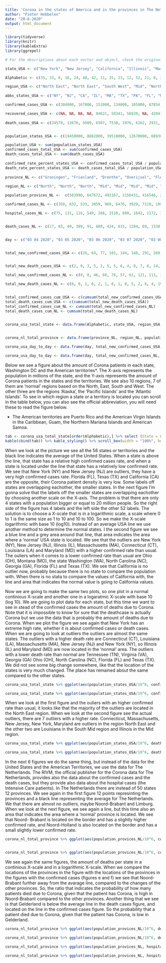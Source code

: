 ```yaml
---
title: 'Corona in the states of America and in the provinces in The Netherlands'
author: "Pieter Hobbelen"
date: "20-6-2020"
output: html_document
---
```

```r
library(tidyverse)
library(knitr)
library(kableExtra)
library(ggrepel)
```

```r
# For the descriptions about each vector and object, check the original file.

state_USA <- c("New York", "New Jersey", "California", "Illinois", "Massachusetts", "Texas", "Pennsylvania", "Florida", "Michigan", "Maryland", "Georgia", "Virginia", "Louisiana", "Connecticut", "North Carolina", "Ohio", "Indiana", "Arizona", "Tennessee", "Minnesota", "Colorado", "Alabama", "Washington", "Iowa", "Wisconsin", "South Carolina", "Missisipi", "Nebraska", "Rhode Island", "Missouri", "Utah", "Kentucky", "Arkansas", "Kansas", "Nevada", "Delaware", "New Mexico", "District of Columbia", "Oklahoma", "South Dakota", "Puerto Rico", "Oregon", "New Hampshire", "Idaho", "North Dakota", "Maine", "West Virginia", "Vermont", "Wyoming", "Hawaï", "Alaska", "Montana", "Guam", "US Virgin Islands", "Northern Mariana Islands", "American Samoa")

Alphabetic <- c(35, 33, 6, 16, 24, 48, 42, 11, 25, 23, 12, 52, 21, 8, 36, 39, 17, 4, 47, 26, 7, 1, 53, 18, 55, 45, 27, 30, 44, 28, 50, 20, 5, 19, 31, 9, 34, 10, 40, 46, 43, 41, 32, 15, 37, 22, 54, 51, 56, 14, 2, 29, 13, 49, 38, 3)

region_USA <- c("North East", "North East", "South West", "Mid", "North East", "South Mid", "North East", "South East", "North Mid", "North East", "South East", "North East", "South Mid", "North East", "South East", "North East", "North East", "South West", "South East", "North Mid", "South Mid", "South East", "North West", "Mid", "North Mid", "South East", "South East", "Mid", "North East", "Mid", "South West", "North East", "South Mid", "Mid", "South West", "North East", "South Mid", "North East", "South Mid", "North Mid", "Region Atlantic Island", "North West", "North East", "North West", "North Mid", "North East", "North East", "North East", "North Mid", "Region Pacific Island", "Region Alaska", "North West", "Region Atlantic Island", "Region Pacific Island", "Region Atlantic Island", "Region Pacific Island")
  
abbs_states_USA <- c("NY", "NJ", "CA", "IL", "MA", "TX", "PA", "FL", "MI", "MD", "GA", "VA", "LA", "CT", "NC", "OH", "IN", "AZ", "TN", "MN", "CO", "AL", "WA", "IA", "WI", "SC", "MS", "NE", "RI", "MO", "UT", "KY", "AR", "KS", "NV", "DE", "NM", "DC", "OK", "SD", "P. Rico", "OR", "NH", "ID", "ND", "ME", "WV", "VT", "WY", "HI", "AK", "MT", "Guam", "Virgin", "N. Marianas", "Samoa")

confirmed_cases_USA <- c(384000, 167000, 151000, 134000, 105000, 87854, 77999, 75568, 65672, 60613, 57681, 53211, 46619, 44461, 44119, 40424, 39146, 35691, 30432, 29795, 28822, 25615, 25171, 23350, 22932, 18795, 18483, 16315, 15947, 15585, 13577, 11945, 11547, 11419, 10678, 10173, 9845, 9654, 7848, 5742, 5536, 5377, 5209, 3353, 3016, 2721, 2233, 1119, 1027, 728, 625, 573, 185, 72, 30, 0)

recovered_cases_USA <- c(NA, NA, NA, NA, 84621, 58341, 56939, NA, 42041, NA, NA, NA, 33904, NA, 23653, NA, NA, NA, 19896, NA, NA, 13508, NA, 14265, 16837, 8682, 13356, 9229, NA, NA, 7935, 3379, 7351, NA, NA, 6062, 4160, 1143, 6391, 4755, NA, 2396, 3665, 2684, 2573, 2105, 1553, 907, 815, 629, 403, 489, 169, 64, 13, NA)
  
death_cases_USA <- c(24579, 12676, 5089, 6507, 7538, 1976, 6162, 2931, 5990, 2900, 2451, 1534, 3014, 4146, 1109, 2508, 2396, 1188, 475, 1305, 1595, 773, 1204, 644, 694, 600, 868, 212, 833, 872, 139, 493, 171, 245, 462, 414, 440, 506, 359, 74, 146, 173, 308, 87, 74, 100, 86, 55, 18, 17, 12, 18, 5, 6, 2, 0)


population_states_USA <- c(19450000, 8882000, 39510000, 12670000, 6893000, 29000000, 12800000, 21480000, 9987000, 6046000, 10620000, 8536000, 4649000, 3565000, 10490000, 11690000, 6732000, 7279000, 6829000, 5640000, 5759000, 4903000, 7615000, 3155000, 5822000, 5149000, 2976000, 1934000, 1059000, 6137000, 3206000, 4468000, 3018000, 2913000, 3080000, 973764, 2097000, 705749, 3957000, 884659, 3194000, 4218000, 1360000, 1787000, 762062, 1344000, 1792000, 623989, 578759, 1416000, 731545, 1069000, 165768, 106977, 56882, 55465)

population_USA <- sum(population_states_USA)
confirmed_cases_total_USA <- sum(confirmed_cases_USA)
death_cases_total_USA <- sum(death_cases_USA)
  
confirmed_rate_percent_states_USA <- confirmed_cases_total_USA / population_USA * 100
death_rate_percent_states_USA <- death_cases_total_USA / population_USA * 100
  
province_NL <- c("Groningen", "Friesland", "Drenthe", "Overijsel", "Flevoland", "Gelderland", "Utrecht", "Noord-Holland", "Zuid-Holland", "Zeeland", "Noord-Brabant", "Limburg")
  
region_NL <- c("North", "North", "North", "Mid", "Mid", "Mid", "Mid", "North", "Mid", "South", "South", "South")

population_provices_NL <-  c(583990, 647672, 492167, 1156431, 416546, 2071972, 1342158, 2853359, 3673893, 383032, 2544806, 1116137)

confirmed_cases_NL <- c(358, 632, 533, 3059, 969, 6476, 3929, 7119, 10907, 728, 9637, 4857)

hospital_cases_NL <- c(75, 131, 116, 549, 268, 1510, 880, 1642, 2172, 152, 2774, 1567)


death_cases_NL <- c(17, 65, 40, 309, 91, 680, 424, 815, 1284, 69, 1530, 750)


day <- c("03 04 2020", "03 05 2020", "03 06 2020", "03 07 2020", "03 08 2020", "03 09 2020", "03 10 2020", "03 11 2020", "03 12 2020", "03 13 2020", "03 14 2020", "03 15 2020", "03 16 2020", "03 17 2020", "03 18 2020", "03 19 2020", "03 20 2020", "03 21 2020", "03 22 2020", "03 23 2020", "03 24 2020", "03 25 2020", "03 26 2020", "03 27 2020", "03 28 2020", "03 29 2020", "03 30 2020", "03 31 2020", "04 01 2020", "04 02 2020", "04 03 2020", "04 04 2020", "04 05 2020", "04 06 2020", "04 07 2020", "04 08 2020", "04 09 2020", "04 10 2020", "04 11 2020", "04 12 2020", "04 13 2020", "04 14 2020", "04 15 2020", "04 16 2020", "04 17 2020", "04 18 2020", "04 19 2020", "04 20 2020", "04 21 2020", "04 22 2020", "04 23 2020", "04 24 2020", "04 25 2020", "04 26 2020", "04 27 2020", "04 28 2020", "04 29 2020", "04 30 2020", "05 01 2020", "05 02 2020", "05 03 2020", "05 04 2020", "05 05 2020", "05 06 2020", "05 07 2020", "05 08 2020", "05 09 2020", "05 10 2020", "05 11 2020", "05 12 2020", "05 13 2020", "05 14 2020", "05 15 2020", "05 16 2020", "05 17 2020", "05 18 2020", "05 19 2020", "05 20 2020", "05 21 2020", "05 22 2020", "05 23 2020", "05 24 2020", "05 25 2020", "05 26 2020", "05 27 2020", "05 28 2020", "05 29 2020", "05 30 2020", "05 31 2020", "06 01 2020", "06 02 2020", "06 03 2020", "06 04 2020", "06 05 2020", "06 06 2020", "06 07 2020", "06 08 2020", "06 09 2020", "06 10 2020", "06 11 2020", "06 12 2020", "06 13 2020", "06 14 2020", "06 15 2020", "06 16 2020", "06 17 2020", "06 18 2020")


total_new_confirmed_cases_USA <- c(26, 64, 77, 101, 144, 148, 291, 269, 393, 565, 662, 676, 872, 1291, 2410, 3948, 5417, 6271, 8631, 10410, 9939, 12226, 17050, 19046, 20093, 19118, 20463, 25305, 26756, 28879, 32525, 33725, 25717, 29359, 30512, 32282, 34243, 33578, 31869, 28057, 24685, 25987, 29465, 32076, 30915, 28084, 26013, 25132, 25178, 29246, 31277, 35930, 34782, 26858, 22042, 24359, 25869, 29637, 32964, 30531, 25382, 21278, 22226, 24805, 27514, 27095, 27421, 20697, 17779, 21486, 20549, 26762, 25382, 24527, 19731, 21109, 19662, 22368, 25028, 22206, 22717, 20253, 18554, 16682, 18636, 23016, 23575, 21385, 21696, 16040, 20039, 22162, 21004, 23292, 20865, 18535, 16301, 17180, 20244, 17849, 24421, 25891, 21191, 18307, 23047, 23624, 27082)


total_new_death_cases_USA <- c(2, 0, 3, 5, 2, 5, 5, 6, 4, 8, 7, 6, 14, 21, 26, 52, 55, 68, 110, 111, 162, 225, 253, 433, 447, 392, 554, 821, 940, 1075, 1185, 1353, 1175, 1212, 1928, 1936, 1856, 2078, 1899, 1493, 1462, 2378, 2438, 2141, 2080, 1743, 1634, 1643, 2624, 2119, 1840, 2053, 1825, 1161, 1237, 2204, 2536, 2083, 1794, 1668, 1117, 877, 2435, 2701, 1971, 1695, 1555, 945, 840, 1591, 1715, 1858, 1524, 1231, 785, 792, 1425, 1528, 1286, 1262, 1089, 646, 504, 634, 1379, 1216, 1175, 979, 605, 478, 1039, 1004, 909, 849, 725, 448, 491, 926, 847, 826, 759, 654, 345, 384, 739, 742, 694)

total_new_confirmed_cases_NL <- c(0, 0, 46, 60, 76, 57, 61, 121, 111, 190, 155, 176, 278, 292, 346, 409, 534, 637, 573, 545, 811, 852, 1019, 1172, 1159, 1104, 884, 845, 1091, 1083, 1026, 904, 1224, 952, 777, 969, 1213, 1335, 1316, 1174, 964, 868, 734, 1061, 1235, 1140, 1066, 750, 729, 708, 887, 806, 655, 655, 400, 171, 386, 514, 475, 445, 335, 199, 317, 232, 455, 319, 289, 245, 161, 196, 227, 270, 200, 189, 125, 146, 108, 198, 253, 188, 176, 172, 209, 133, 190, 182, 176, 131, 185, 103, 102, 86, 209, 210, 183, 239, 165, 164, 184, 164, 210, 179, 143, 165, 139, 117, 115)

total_new_death_cases_NL <- c(0, 0, 1, 0, 2, 1, 0, 1, 0, 5, 2, 8, 4, 19, 15, 18, 30, 30, 43, 34, 63, 80, 78, 112, 93, 132, 93, 175, 134, 166, 148, 164, 115, 101, 234, 147, 148, 115, 132, 94, 86, 122, 189, 181, 144, 142, 83, 67, 165, 138, 123, 112, 120, 66, 43, 48, 145, 84, 98, 94, 69, 26, 86, 36, 84, 71, 63, 18, 16, 54, 52, 28, 53, 27, 10, 14, 21, 33, 27, 13, 23, 11, 8, 26, 15, 32, 28, 20, 5, 6, 5, 10, 13, 15, 6, 2, 3, 15, 11, 2, 9, 4, 2, 6, 5, 4, 4) 


total_confirmed_cases_cum_USA <- c(cumsum(total_new_confirmed_cases_USA))
total_death_cases_cum_USA <- c(cumsum(total_new_death_cases_USA))
total_confirmed_cases_cum_NL <- cumsum(total_new_confirmed_cases_NL)
total_death_cases_cum_NL <- cumsum(total_new_death_cases_NL)


corona_usa_total_state <- data.frame(Alphabetic, state_USA, region_USA, abbs_states_USA, confirmed_cases_USA, recovered_cases_USA, death_cases_USA, population_USA, confirmed_rate_percent_states_USA, death_rate_percent_states_USA)
  

corona_nl_total_province <- data.frame(province_NL, region_NL, population_provices_NL , confirmed_cases_NL, hospital_cases_NL, death_cases_NL)

corona_usa_day_to_day <- data.frame(day, total_new_confirmed_cases_USA, total_confirmed_cases_cum_USA, total_new_death_cases_USA, total_death_cases_cum_USA)

corona_usa_day_to_day <- data.frame(day, total_new_confirmed_cases_NL, total_new_death_cases_NL, total_death_cases_cum_NL)
```


Below we see a figure about the amount of Corona patients in each state, Washington DC and the American territories*. The X-axis represents the population in millions of the state, and the Y-axis represents the amount of Corona patients in the states and the territories. We see also 10 regions, 7 of them are 'normal' regions based on the North, East, South and West. The other three are the regions 'Alaska', the 'Pacific Islands' and the 'Atlantic Islands'. To see in which region a state or a territory is located you can scroll in the table below, you can also see the official abbreviation, you will need these to read the figure below.

* The American territories are Puerto Rico and the American Virgin Islands in the Caribbean, Guam, the Northern Mariana Islands and American Samoa. 


```r
tab <- corona_usa_total_state[order(Alphabetic),] %>% select (State = state_USA, Region = region_USA, Abbreviation = abbs_states_USA)
kable(cbind(tab)) %>% kable_styling() %>% scroll_box(width = "100%", height = "200px")
```


When we look at the picture we see all the 56 states or territories and the black line indicates the average of the United States. When a state is above the line, that state has a relative high confirmed cases rate, and when a state is located under the line that state has a relatively low confirmed rate. We see that New York (NY) and New Jersey (NJ) are outliers, they have a very high confirmed cases rate. Florida (FL), Texas (TX) and California (CA) are the opposite, their Corona patient density is very low. Some labels off states are overlapping eachother, the smaller states. 
In the next figure I'm gonna solve that the labels off the smaller states are overlapping eachother by choosing another scale on the X-axis. The problem is that there are only 4 states with a population bigger or equal to 20 million people. So the right side of the figure has 4 labels and the left side the other 52 labels. The solution is to choose a X-scale that is in a logarithmic scale, a scale where 0 to 1 is the same size as 1 to 10 and 10 to 100. So we make the X-scale logarithmic with base 10 (log10). Instead of an average USA line we use another method to determine the normal states. I the second figure we see a blue line and a grey area around that line, that area indicates the area where a 'normal' USA state is located. We see that the outliers are New York (NY), New Jersey (NJ), Illinois (IL), Massachusetts (MA), Connecticut (CT), Louisiana (LA) and Maryland (MD) with a higher confirmed rate than usual. The ouliers when it comes to a lower confirmed rate than usual are Ohio (OH), Montana (MO), the state Washington (WA), North Carolina (NC), Georgia (GA), Florida (FL) and Texas (TX). We see that California is no outlier now, probably because there is no state to compare the population with. When there is no stata to compare the values of California with, the line and area that indicates the normal value is going to California values.

Now we are going to make the same two plots, so one plot in a normal continious X-scale and another one in a logaratmic X-scale with base 10 (log 10). We are going to plot data for each state, but this time we want to see in stead of the confirmed cases the amount of deaths due to Corona. Note that it is impossible to know for sure that the deathcase is actually Corona but we use the data that is probably the amount of deaths due to Corona.
When we plot the figure we see again that New York has an extreme high rate, whether it is about confirmed cases or death cases. When we are going to look at outliers the outliers are almost the same states. The outliers with a higher death rate are Connecticut (CT), Louisiana (LA), Massachusetts (MA), New Jersey (NJ) and New York (NY), so Illinois (IL) and Maryland (MD) are now located in the 'normal' area. The outliers with a lower death rate than normal are Tennessee (TN), Virginia (VA), Georgia (GA) Ohio (OH), North Carolina (NC), Florida (FL) and Texas (TX). We did not see some big change somewhere, like that the location of the states is very much changed. The place has remained about the same compared to the other states.

```r
corona_usa_total_state %>% ggplot(aes(population_states_USA/10^6, confirmed_cases_USA/10^3, label = abbs_states_USA)) + geom_label() + geom_smooth(method = "lm") + ggtitle("Figure a; Corona patients in the 50 states, DC and the American Territories") + ylab("Confirmed cases * 1.000") + xlab("Population of the state * 1.000.000")

corona_usa_total_state %>% ggplot(aes(population_states_USA/10^6, confirmed_cases_USA/10^3, label = abbs_states_USA)) + geom_smooth(method = "gam") + geom_label_repel() + geom_point() + ggtitle("Figure b; Corona patients in the 50 states, DC and the American Territories") + ylab("Confirmed cases * 1.000") + xlab("Population of the state * 1.000.000, log 10 scale") + scale_x_continuous(trans = "log10")


```

When we look at the first figure and the ouliers with an higher confirmed rate than usual, it looks like that the majority of the outliers are located in the North East region. When we look at the second figure see the actual outliers, there are 7 outliers with a higher rate. Connecticut, Massachusetts, New Jersey, New York, Maryland are outliers in the region North East and the other two are Louisiana in the South Mid region and Illinois in the Mid region.

```r
corona_usa_total_state %>% ggplot(aes(population_states_USA/10^6, death_cases_USA, label = abbs_states_USA, color = region_USA)) + geom_label() + geom_abline(intercept = 0, slope = (death_cases_total_USA)/(population_USA/10^6)) + ggtitle("Figure c; Corona patients in the 50 states, DC and the American Territories") + ylab("Death cases") + xlab("Population of the state * 1.000.000")

corona_usa_total_state %>% ggplot(aes(population_states_USA/10^6, death_cases_USA, label = abbs_states_USA)) + geom_smooth(aes(population_states_USA/10^6, death_cases_USA)) +  geom_label_repel() + geom_point() + ggtitle("Figure d; Deaths due to Corona in the 50 states, DC and the American Territories") + ylab("Death cases") + xlab("Population of the state * 1.000.000, log 10 scale") + scale_x_continuous(trans = "log10")
```













In the next 6 figures we do the same thing, but instead of the data for the United States and the American Territories, we use the data for The Netherlands. The RIVM, the official publisher for the Corona data for The Netherlands, provides also the data about the confirmed cases and the death cases, but they provide also data about the hospital cases (the Intensive Care patients). In The Netherlands there are instead of 50 states 12 provinces.
We see again in the first figure 12 points represinting the provinces and a black line representing the average for The Netherlands. We that there are almost no outliers, maybe Noord-Brabant and Limburg. When we look at the next figure, we see again a line, but this time also an area that indicates the area where a 'normal' province is located. We see that Noord- Brabant is located on the border and has a slightly higher confirmed rate, and Noord-Holland is also located on the border and has a small slightly lower confirmed rate.

```r
corona_nl_total_province %>% ggplot(aes(population_provices_NL/10^6, confirmed_cases_NL, label = province_NL)) + geom_smooth(method = "lm") + ggtitle("Figure e; Corona patients in the 12 provinces in The Netherlands") + ylab("Confirmed cases") + xlab("Population of the province * 1.000.000") + geom_label_repel() + geom_point()


corona_nl_total_province %>% ggplot(aes(population_provices_NL/10^6, confirmed_cases_NL, label = province_NL)) +geom_smooth(method = "gam") + geom_label_repel() + scale_x_continuous(trans = "log10") + geom_point() + ggtitle("Figure f; Corona patients in the 12 provinces in The Netherlands") + ylab("Confirmed cases") + xlab("Population of the province * 1.000.000, log 10 scale") + scale_x_continuous(trans = "log10")
```

We see again the same figures, the amount of deaths per state in a continious X-scale and in a logarithmic X-scale. When we compare the locations of the provinces in the figure with the locations of the provinces in the figures with the confirmed cases (figures e and f) we see that Noord-Brabant further away from the avarage line, compared to the changes of the other provinces. So, the ratio that indicates the probability of how many patients died due to Corona, given that the patient has Corona, is high in Noord-Brabant compared to the other provinces. Another thing that we see is that Gelderland is below the average line in the death cases figure, and located on the line in the confirmed cases figure. So the probability that a patient died due to Corona, given that the patient has Corona, is low in Gelderland.

```r
corona_nl_total_province %>% ggplot(aes(population_provices_NL/10^6, death_cases_NL, label = province_NL)) + geom_smooth(method = "lm") + geom_point(aes(color = region_NL)) + ggtitle("Figure g; Corona patients in the 12 provinces in The Netherlands") + ylab("Death cases") + xlab("Population of the province * 1.000.000") + geom_label_repel(aes(color = region_NL)) + theme(legend.position = "right", legend.background = element_rect(fill="lightblue", size=0.5, linetype = "solid", color = "darkblue")) + labs(color = "Regions The Netherlands: ")

corona_nl_total_province %>% ggplot(aes(population_provices_NL/10^6, death_cases_NL, label = province_NL))  + geom_smooth(method = "gam") + geom_label_repel(aes(color = region_NL)) + scale_x_continuous(trans = "log10") + geom_point(aes(color = region_NL)) + ggtitle("Figure d; Deaths due to Corona in the 12 provinces in The Netherlands") + ylab("Death cases") + xlab("Population of the state * 1.000.000, log 10 scale") + scale_x_continuous(trans = "log10") + theme(legend.position = "right", legend.background = element_rect(fill="lightblue", size=0.5, linetype = "solid", color = "darkblue")) + labs(color = "Regions The Netherlands: ")
```


```r
corona_nl_total_province %>% ggplot(aes(population_provices_NL, hospital_cases_NL, label = province_NL)) + geom_smooth(method = "lm") + geom_label_repel(aes(color = region_NL)) + geom_point(aes(color = region_NL)) + theme(legend.position = "right", legend.background = element_rect(fill="lightblue", size=0.5, linetype = "solid", color = "darkblue")) + labs(color = "Regions The Netherlands: ")

corona_nl_total_province %>% ggplot(aes(population_provices_NL, hospital_cases_NL, label = province_NL)) + geom_smooth(method = "gam") + scale_x_continuous(trans = "log10") + geom_label_repel(aes(color = region_NL)) + geom_point(aes(color = region_NL)) + theme(legend.position = "right", legend.background = element_rect(fill="lightblue", size=0.5, linetype = "solid", color = "darkblue")) + labs(color = "Regions The Netherlands: ")
```


